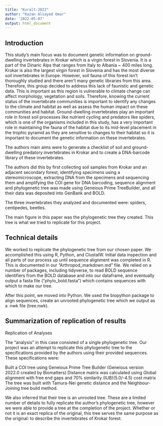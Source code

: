 ---
title: "Kuralt-2022"
author: "Razan Alsayed Omar"
date: '2022-05-07'
output: html_document
---

## Introduction
This study's main focus was to document genetic information on ground-dwelling invertebrates in Krokar which is a virgin forest in Slovenia. It is a part of the Dinaric Alps that ranges from Italy to Albania ~ 400 miles long. Krokar is also the largest virgin forest in Slovenia and has the most diverse soil invertebrates in Europe. However, soil fauna of this forest isn't thoroughly studied and there aren't many genetic libraries from this area. Therefore, this group decided to address this lack of faunistic and genetic data. This is important as this region is vulnerable to climate change can affect morphology, vegetation and soils. Therefore, knowing the current status of the invertebrate communities is important to identify any changes to the climate and habitat as well as assess the human impact on these communities and habitat. Ground-dwelling invertebrates play an important role in forest soil processes like nutrient cycling and predators like spiders, which is one of the organisms included in this study, has a very important role in maintaining the fauna of the habitat due to its mid-level placement in the trophic pyramid as they are sensitive to changes to their habitat so it is important to document the genetic information on these invertebrates.

The authors main aims were to generate a checklist of soil and ground-dwelling predatory invertebrates  in Krokar and to create a DNA-barcode library of these invertebrates.

The authors did this by first collecting soil samples from Krokar and an adjacent secondary forest, identifying specimens using a stereomicroscope, extracting DNA from the specimens and sequencing them and amplifying the COI gene for DNA barcoding, sequence alignment and phylogenetic tree was made using Geneious Prime TreeBuilder, and all their data was deposited into GenBank and BOLD. 

The three invertebrates they analyzed and documented were: spiders, centipedes, beetles.

The main figure in this paper was the phylogenetic tree they created. This tree is what we tried to replicate for this project.

## Technical details
We worked to replicate the phylogenetic tree from our chosen paper. We accomplished this using R, Python, and ClustalW. 
Initial data inspection and all parts of our process up until sequence alignment was completed in R. This is documented in our “Arthropod_markdown.md” file.  We relied on a number of packages, including tidyverse, to read BOLD sequence identifiers from the BOLD database and into our dataframe, and eventually output a fasta file (“phylo_bold.fasta”) which contains sequences with which to make our tree. 

After this point, we moved into Python. We used the biopython package to align sequences, create an unrooted phylogenetic tree which we output as a .nwk file (tree.nwk). 

## Summarization of replication of results
Replication of Analyses

The “analysis” in this case consisted of a single phylogenetic tree. Our project was an attempt to replicate this phylogenetic tree to the specifications provided by the authors using their provided sequences. These specifications were: 

Built a COI tree using Geneious Prime Tree Builder (Geneious version 2022.0 created by Biomatters)
Distance matrix was calculated using Global alignment with free end gaps and 70% similarity (IUB)(5.0/-4.5) cost matrix
The tree was built with Tamura-Nei genetic distance and the Neighbour-Joining tree build method.

We also inferred that their tree is an unrooted tree. These are a limited number of details to fully replicate the author’s phylogenetic tree, however we were able to provide a tree at the completion of the project. Whether or not it is an exact replica of the original, this tree serves the same purpose as the original: to describe the invertebrates of Krokar forest.
